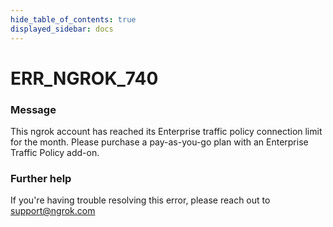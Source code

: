 ```yaml
---
hide_table_of_contents: true
displayed_sidebar: docs
---
```



# ERR_NGROK_740

### Message

This ngrok account has reached its Enterprise traffic policy connection limit for the month. Please purchase a pay-as-you-go plan with an Enterprise Traffic Policy add-on.

<ErrorDetails error="err_ngrok_740" />

### Further help

If you're having trouble resolving this error, please reach out to [support@ngrok.com](mailto:support@ngrok.com?subject=Help%20with%20ERR_NGROK_740)

